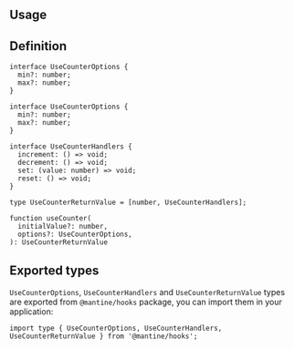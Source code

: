 

## Usage

<Demo data={HooksDemos.useCounterDemo} />

## Definition

```tsx
interface UseCounterOptions {
  min?: number;
  max?: number;
}

interface UseCounterOptions {
  min?: number;
  max?: number;
}

interface UseCounterHandlers {
  increment: () => void;
  decrement: () => void;
  set: (value: number) => void;
  reset: () => void;
}

type UseCounterReturnValue = [number, UseCounterHandlers];

function useCounter(
  initialValue?: number,
  options?: UseCounterOptions,
): UseCounterReturnValue
```

## Exported types

`UseCounterOptions`, `UseCounterHandlers` and `UseCounterReturnValue` types are exported from `@mantine/hooks` package,
you can import them in your application:

```tsx
import type { UseCounterOptions, UseCounterHandlers, UseCounterReturnValue } from '@mantine/hooks';
```
